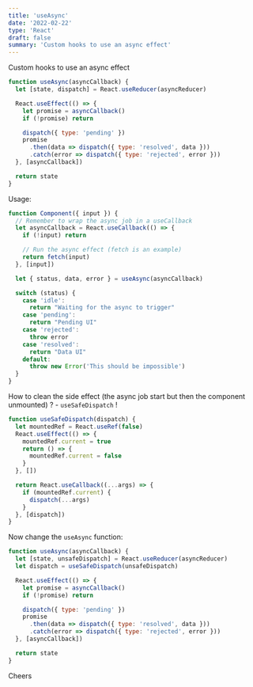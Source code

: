 ```yaml
---
title: 'useAsync'
date: '2022-02-22'
type: 'React'
draft: false
summary: 'Custom hooks to use an async effect'
---
```


Custom hooks to use an async effect

```js
function useAsync(asyncCallback) {
  let [state, dispatch] = React.useReducer(asyncReducer)

  React.useEffect(() => {
    let promise = asyncCallback()
    if (!promise) return

    dispatch({ type: 'pending' })
    promise
      .then(data => dispatch({ type: 'resolved', data }))
      .catch(error => dispatch({ type: 'rejected', error }))
  }, [asyncCallback])

  return state
}
```

Usage:

```js
function Component({ input }) {
  // Remember to wrap the async job in a useCallback
  let asyncCallback = React.useCallback(() => {
    if (!input) return

    // Run the async effect (fetch is an example)
    return fetch(input)
  }, [input])

  let { status, data, error } = useAsync(asyncCallback)

  switch (status) {
    case 'idle':
      return "Waiting for the async to trigger"
    case 'pending':
      return "Pending UI"
    case 'rejected':
      throw error
    case 'resolved':
      return "Data UI"
    default:
      throw new Error('This should be impossible')
  }
}
```

How to clean the side effect (the async job start but then the component unmounted) ? - `useSafeDispatch` !

```js
function useSafeDispatch(dispatch) {
  let mountedRef = React.useRef(false)
  React.useEffect(() => {
    mountedRef.current = true
    return () => {
      mountedRef.current = false
    }
  }, [])

  return React.useCallback((...args) => {
    if (mountedRef.current) {
      dispatch(...args)
    }
  }, [dispatch])
}
```

Now change the `useAsync` function:

```js
function useAsync(asyncCallback) {
  let [state, unsafeDispatch] = React.useReducer(asyncReducer)
  let dispatch = useSafeDispatch(unsafeDispatch)

  React.useEffect(() => {
    let promise = asyncCallback()
    if (!promise) return

    dispatch({ type: 'pending' })
    promise
      .then(data => dispatch({ type: 'resolved', data }))
      .catch(error => dispatch({ type: 'rejected', error }))
  }, [asyncCallback])

  return state
}
```

Cheers <Twemoji emoji="clinking-beer-mugs" />
